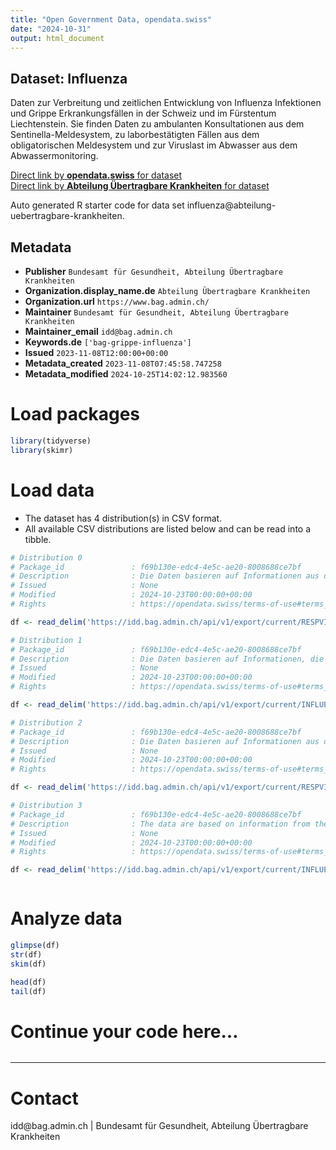 ```yaml
---
title: "Open Government Data, opendata.swiss"
date: "2024-10-31"
output: html_document
---
```


## Dataset: Influenza

Daten zur Verbreitung und zeitlichen Entwicklung von Influenza Infektionen und Grippe Erkrankungsfällen in der Schweiz und im Fürstentum Liechtenstein. Sie finden Daten zu ambulanten Konsultationen aus dem Sentinella-Meldesystem, zu laborbestätigten Fällen aus dem obligatorischen Meldesystem und zur Viruslast im Abwasser aus dem Abwassermonitoring.

[Direct link by **opendata.swiss** for dataset](https://opendata.swiss/de/dataset/influenza)<br>
[Direct link by **Abteilung Übertragbare Krankheiten** for dataset](https://idd.bag.admin.ch)

Auto generated R starter code for data set influenza@abteilung-uebertragbare-krankheiten.

## Metadata

- **Publisher** `Bundesamt für Gesundheit, Abteilung Übertragbare Krankheiten`
- **Organization.display_name.de** `Abteilung Übertragbare Krankheiten`
- **Organization.url** `https://www.bag.admin.ch/`
- **Maintainer** `Bundesamt für Gesundheit, Abteilung Übertragbare Krankheiten`
- **Maintainer_email** `idd@bag.admin.ch`
- **Keywords.de** `['bag-grippe-influenza']`
- **Issued** `2023-11-08T12:00:00+00:00`
- **Metadata_created** `2023-11-08T07:45:58.747258`
- **Metadata_modified** `2024-10-25T14:02:12.983560`


# Load packages

```r

library(tidyverse)
library(skimr)

```

# Load data

-   The dataset has 4 distribution(s) in CSV format.
-   All available CSV distributions are listed below and can be read into a tibble.

```r

# Distribution 0
# Package_id               : f69b130e-edc4-4e5c-ae20-8008688ce7bf
# Description              : Die Daten basieren auf Informationen aus dem Sentinella-⁠Meldesystem. Im Rahmen dieses Meldesystems übermitteln ambulant tätige Ärztinnen und Ärzte Informationen zu Erstkonsultationen aufgrund akuter respiratorischer Infektion (ARI) oder grippeähnlicher Erkrankung (ILI) in Arztpraxen und bei Hausbesuchen.
# Issued                   : None
# Modified                 : 2024-10-23T00:00:00+00:00
# Rights                   : https://opendata.swiss/terms-of-use#terms_by

df <- read_delim('https://idd.bag.admin.ch/api/v1/export/current/RESPVIRUSES_sentinella/csv')

# Distribution 1
# Package_id               : f69b130e-edc4-4e5c-ae20-8008688ce7bf
# Description              : Die Daten basieren auf Informationen, die Laboratorien dem BAG im Rahmen der Meldepflicht übermittelt haben.
# Issued                   : None
# Modified                 : 2024-10-23T00:00:00+00:00
# Rights                   : https://opendata.swiss/terms-of-use#terms_by

df <- read_delim('https://idd.bag.admin.ch/api/v1/export/current/INFLUENZA_oblig/csv')

# Distribution 2
# Package_id               : f69b130e-edc4-4e5c-ae20-8008688ce7bf
# Description              : Die Daten basieren auf Informationen aus dem nationalen Abwassermonitoring der Schweiz und des Fürstentums Liechtenstein. Dieses Monitoring erfasst seit Januar 2022 die Viruslast von SARS-CoV-2 und seit Juli 2023 die Viruslast von Influenza und RSV in Abwasserproben der teilnehmenden Abwasserreinigungsanlagen (ARA).
# Issued                   : None
# Modified                 : 2024-10-23T00:00:00+00:00
# Rights                   : https://opendata.swiss/terms-of-use#terms_by

df <- read_delim('https://idd.bag.admin.ch/api/v1/export/current/RESPVIRUSES_wastewater/csv')

# Distribution 3
# Package_id               : f69b130e-edc4-4e5c-ae20-8008688ce7bf
# Description              : The data are based on information from the Swiss Sentinel Surveillance Network (Sentinella, SSSN) monitoring system. Since 1987, outpatient doctors have been submitting information on initial consultations in medical practices and during home visits for patients with influenza-like illness (ILI).
# Issued                   : None
# Modified                 : 2024-10-23T00:00:00+00:00
# Rights                   : https://opendata.swiss/terms-of-use#terms_by

df <- read_delim('https://idd.bag.admin.ch/api/v1/export/current/INFLUENZA_sentinella/csv')



```

# Analyze data

```r

glimpse(df)
str(df)
skim(df)

head(df)
tail(df)

```

# Continue your code here...

```r

```

------------------------------------------------------------------------

# Contact

idd@bag.admin.ch | Bundesamt für Gesundheit, Abteilung Übertragbare Krankheiten
